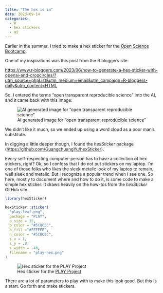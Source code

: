 ```yaml
---
title: "The hex is in"
date: 2023-09-14
categories:
  - R
  - hex stickers
  - ai
---
```


Earlier in the summer, I tried to make a hex sticker for the [Open Science Bootcamp](https://penn-state-open-science.github.io/bootcamp-2023).

One of my inspirations was this post from the R bloggers site:

<https://www.r-bloggers.com/2023/06/how-to-generate-a-hex-sticker-with-openai-and-cropcircles/?utm_source=phpList&utm_medium=email&utm_campaign=R-bloggers-daily&utm_content=HTML>

So, I entered the terms "open transparent reproducible science" into the AI, and it came back with this image:

![AI generated image for "open transparent reproducible science"](https://raw.githubusercontent.com/penn-state-open-science/bootcamp-2023/main/src/include/img/bootcamp-hex-v3.png){fig-align="center"}

We didn't like it much, so we ended up using a word cloud as a poor man's substitute.

In digging a little deeper though, I found the *hexSticker* package (<https://github.com/GuangchuangYu/hexSticker>).

Every self-respecting computer-person has to have a collection of hex stickers, right?
Ok, so I confess that I do not put stickers on my laptop.
I'm one of those folks who likes the sleek metalic look of my laptop to remain, well sleek and metalic.
But I recognize a popular trend when I see one.
So here, mostly to document where and how to do it, is some code to make a simple hex sticker.
It draws heavily on the how-tos from the *hexSticker* GitHub site.

```r
library(hexSticker)

hexSticker::sticker(
  "play-leaf.png",
  package = "PLAY",
  p_size = 35,
  p_color = "#5C8C5C",
  h_fill ="#FFFFFF",
  h_color = "#5C8C5C",
  s_x = 1,
  s_y = .8,
  s_width = .40,
  filename = "play-hex.png"
)
```

![Hex sticker for the [PLAY Project](https://play-project.org)](play-hex.png){fig-align="center"}

There are a lot of parameters to play with to make this look good.
But this is a start.
Go forth and make stickers.